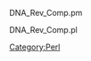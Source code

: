 [[Category:Perl]]
DNA_Rev_Comp.pm
{{{class="brush: perl"
package DNA_Rev_Comp;
use strict;
use vars qw(@ISA @EXPORT $VERSION); 
use Exporter; 
$VERSION = 1.00;
@ISA = qw(Exporter); 
@EXPORT = qw(DNA_Rev_Comp);

sub DNA_Rev_Comp {
	my $dna = $_[0];
	my $revcomp = reverse($dna);
	$revcomp =~ tr/ACGTacgt/TGCAtgca/;
	return $revcomp;
}

1;
}}}

DNA_Rev_Comp.pl
{{{class="brush: perl"
#!/usr/bin/perl
#use lib "./";
use DNA_Rev_Comp;

$a = "CAGCTATCTATCAC";
$b = DNA_Rev_Comp($a);
warn $b;
}}}

